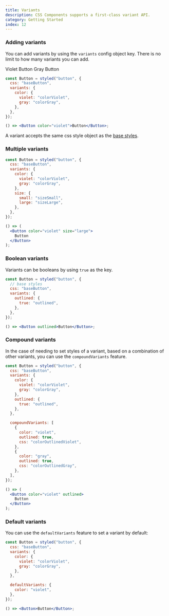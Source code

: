 ```yaml
---
title: Variants
description: CSS Components supports a first-class variant API.
category: Getting Started
index: 12
---
```


### Adding variants

You can add variants by using the `variants` config object key. There is no limit to how many variants you can add.

<Preview>
  <div style={{ display: "flex", gap: "20px" }}>
    <DemoButton color="violet">Violet Button</DemoButton>
    <DemoButton color="gray">Gray Button</DemoButton>
  </div>
</Preview>

```jsx
const Button = styled("button", {
  css: "baseButton",
  variants: {
    color: {
      violet: "colorViolet",
      gray: "colorGray",
    },
  },
});

() => <Button color="violet">Button</Button>;
```

A variant accepts the same css style object as the [base styles](/docs/styling).

### Multiple variants

<Preview>
  <div style={{ display: "flex", gap: "20px", alignItems: "center" }}>
    <DemoButton color="gray" size="small" />
    <DemoButton color="violet" size="small" />
    <DemoButton color="gray" size="large" />
    <DemoButton color="violet" size="large" />
  </div>
</Preview>

```jsx
const Button = styled("button", {
  css: "baseButton",
  variants: {
    color: {
      violet: "colorViolet",
      gray: "colorGray",
    },
    size: {
      small: "sizeSmall",
      large: "sizeLarge",
    },
  },
});

() => (
  <Button color="violet" size="large">
    Button
  </Button>
);
```

### Boolean variants

Variants can be booleans by using `true` as the key.

<Preview>
  <DemoButton outlined />
</Preview>

```jsx
const Button = styled("button", {
  // base styles
  css: "baseButton",
  variants: {
    outlined: {
      true: "outlined",
    },
  },
});

() => <Button outlined>Button</Button>;
```

### Compound variants

In the case of needing to set styles of a variant, based on a combination of other variants, you can use the `compoundVariants` feature.

<Preview>
  <div style={{ display: "flex", gap: "20px", alignItems: "center" }}>
    <DemoButton color="violet" outlined />
    <DemoButton color="gray" outlined />
  </div>
</Preview>

```jsx line=13-35,38
const Button = styled("button", {
  css: "baseButton",
  variants: {
    color: {
      violet: "colorViolet",
      gray: "colorGray",
    },
    outlined: {
      true: "outlined",
    },
  },

  compoundVariants: [
    {
      color: "violet",
      outlined: true,
      css: "colorOutlinedViolet",
    },
    {
      color: "gray",
      outlined: true,
      css: "colorOutlinedGray",
    },
  ],
});

() => (
  <Button color="violet" outlined>
    Button
  </Button>
);
```

### Default variants

You can use the `defaultVariants` feature to set a variant by default:

<Preview>
  <div style={{ display: "flex", gap: "20px", alignItems: "center" }}>
    <DemoButton />
  </div>
</Preview>

```jsx
const Button = styled("button", {
  css: "baseButton",
  variants: {
    color: {
      violet: "colorViolet",
      gray: "colorGray",
    },
  },

  defaultVariants: {
    color: "violet",
  },
});

() => <Button>Button</Button>;
```
